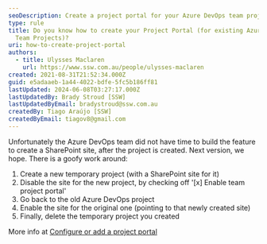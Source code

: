 ```yaml
---
seoDescription: Create a project portal for your Azure DevOps team project by temporarily enabling a SharePoint site and then configuring it.
type: rule
title: Do you know how to create your Project Portal (for existing Azure DevOps
  Team Projects)?
uri: how-to-create-project-portal
authors:
  - title: Ulysses Maclaren
    url: https://www.ssw.com.au/people/ulysses-maclaren
created: 2021-08-31T21:52:34.000Z
guid: e5adaaeb-1a44-4022-bdfe-5fc5b186ff81
lastUpdated: 2024-06-08T03:27:17.000Z
lastUpdatedBy: Brady Stroud [SSW]
lastUpdatedByEmail: bradystroud@ssw.com.au
createdBy: Tiago Araújo [SSW]
createdByEmail: tiagov8@gmail.com
---
```


Unfortunately the Azure DevOps team did not have time to build the feature to create a SharePoint site, after the project is created. Next version, we hope.
There is a goofy work around:

1. Create a new temporary project (with a SharePoint site for it)
2. Disable the site for the new project, by checking off '[x] Enable team project portal'
3. Go back to the old Azure DevOps project
4. Enable the site for the original one (pointing to that newly created site)
5. Finally, delete the temporary project you created

More info at [Configure or add a project portal
](https://docs.microsoft.com/en-us/azure/devops/project/configure-or-add-a-project-portal?view=azure-devops)
